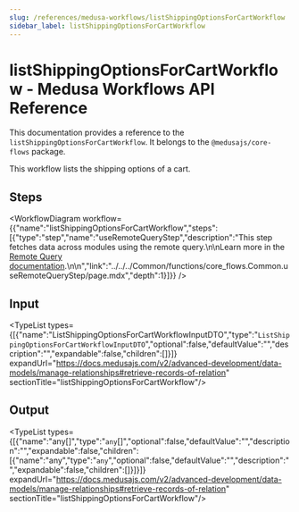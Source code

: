 ```yaml
---
slug: /references/medusa-workflows/listShippingOptionsForCartWorkflow
sidebar_label: listShippingOptionsForCartWorkflow
---
```



# listShippingOptionsForCartWorkflow - Medusa Workflows API Reference

This documentation provides a reference to the `listShippingOptionsForCartWorkflow`. It belongs to the `@medusajs/core-flows` package.

This workflow lists the shipping options of a cart.

## Steps

<WorkflowDiagram workflow={{"name":"listShippingOptionsForCartWorkflow","steps":[{"type":"step","name":"useRemoteQueryStep","description":"This step fetches data across modules using the remote query.\n\nLearn more in the [Remote Query documentation](https://docs.medusajs.com/v2/advanced-development/modules/remote-query).\n\n","link":"../../../Common/functions/core_flows.Common.useRemoteQueryStep/page.mdx","depth":1}]}} />

## Input

<TypeList types={[{"name":"ListShippingOptionsForCartWorkflowInputDTO","type":"`ListShippingOptionsForCartWorkflowInputDTO`","optional":false,"defaultValue":"","description":"","expandable":false,"children":[]}]} expandUrl="https://docs.medusajs.com/v2/advanced-development/data-models/manage-relationships#retrieve-records-of-relation" sectionTitle="listShippingOptionsForCartWorkflow"/>

## Output

<TypeList types={[{"name":"any[]","type":"`any`[]","optional":false,"defaultValue":"","description":"","expandable":false,"children":[{"name":"any","type":"`any`","optional":false,"defaultValue":"","description":"","expandable":false,"children":[]}]}]} expandUrl="https://docs.medusajs.com/v2/advanced-development/data-models/manage-relationships#retrieve-records-of-relation" sectionTitle="listShippingOptionsForCartWorkflow"/>

